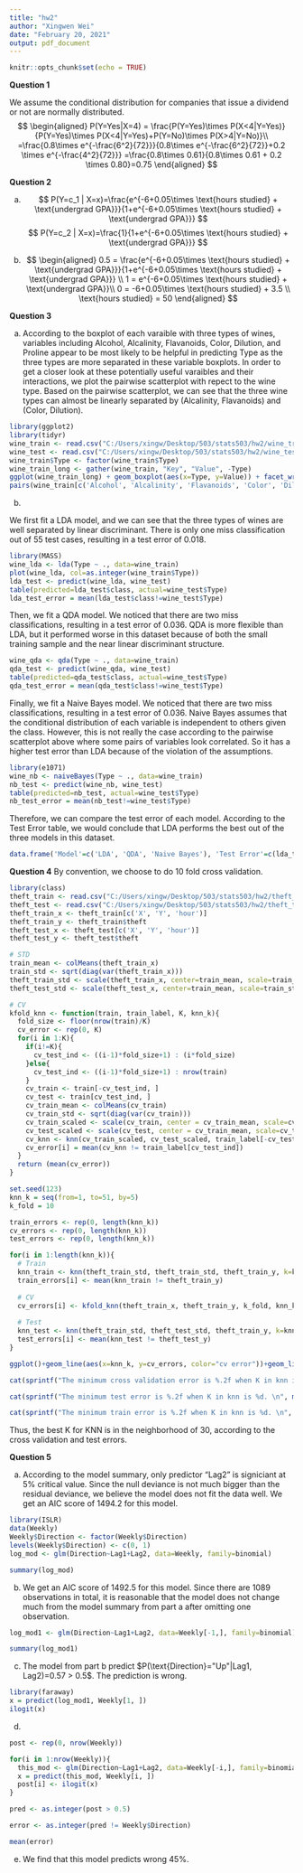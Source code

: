 ```yaml
---
title: "hw2"
author: "Xingwen Wei"
date: "February 20, 2021"
output: pdf_document
---
```


```r
knitr::opts_chunk$set(echo = TRUE)
```

**Question 1**

We assume the conditional distribution for companies that issue a dividend or not are normally distributed.
$$
\begin{aligned}
P(Y=Yes|X=4) = \frac{P(Y=Yes)\times P(X<4|Y=Yes)}{P(Y=Yes)\times P(X<4|Y=Yes)+P(Y=No)\times P(X>4|Y=No)}\\
=\frac{0.8\times e^{-\frac{6^2}{72}}}{0.8\times e^{-\frac{6^2}{72}}+0.2 \times e^{-\frac{4^2}{72}}}
=\frac{0.8\times 0.61}{0.8\times 0.61 + 0.2 \times 0.80}=0.75
\end{aligned}
$$

**Question 2**

a) 
$$
P(Y=c_1 | X=x)=\frac{e^{-6+0.05\times \text{hours studied} + \text{undergrad GPA}}}{1+e^{-6+0.05\times \text{hours studied} + \text{undergrad GPA}}}
$$
$$
P(Y=c_2 | X=x)=\frac{1}{1+e^{-6+0.05\times \text{hours studied} + \text{undergrad GPA}}}
$$

b)
$$
\begin{aligned}
0.5 = \frac{e^{-6+0.05\times \text{hours studied} + \text{undergrad GPA}}}{1+e^{-6+0.05\times \text{hours studied} + \text{undergrad GPA}}} \\
1 = e^{-6+0.05\times \text{hours studied} + \text{undergrad GPA}}\\
0 = -6+0.05\times \text{hours studied} + 3.5 \\
\text{hours studied} = 50
\end{aligned}
$$

**Question 3**

a)
According to the boxplot of each varaible with three types of wines, variables including Alcohol, Alcalinity, Flavanoids, Color, Dilution, and Proline appear to be most likely to be helpful in predicting Type as the three types are more separated in these variable boxplots.
In order to get a closer look at these potentially useful varaibles and their interactions, we plot the pairwise scatterplot with repect to the wine type.
Based on the pairwise scatterplot, we can see that the three wine types can almost be linearly separated by (Alcalinity, Flavanoids) and (Color, Dilution).

```r
library(ggplot2)
library(tidyr)
wine_train <- read.csv("C:/Users/xingw/Desktop/503/stats503/hw2/wine_train.csv")
wine_test <- read.csv("C:/Users/xingw/Desktop/503/stats503/hw2/wine_test.csv")
wine_train$Type <- factor(wine_train$Type)
wine_train_long <- gather(wine_train, "Key", "Value", -Type)
ggplot(wine_train_long) + geom_boxplot(aes(x=Type, y=Value)) + facet_wrap(~Key, scales='free')
pairs(wine_train[c('Alcohol', 'Alcalinity', 'Flavanoids', 'Color', 'Dilution', 'Proline')], col=c('blue', 'green', 'red')[wine_train$Type])
```

b)

We first fit a LDA model, and we can see that the three types of wines are well separated by linear discriminant. 
There is only one miss classification out of 55 test cases, resulting in a test error of 0.018. 

```r
library(MASS)
wine_lda <- lda(Type ~ ., data=wine_train)
plot(wine_lda, col=as.integer(wine_train$Type))
lda_test <- predict(wine_lda, wine_test)
table(predicted=lda_test$class, actual=wine_test$Type)
lda_test_error = mean(lda_test$class!=wine_test$Type)
```

Then, we fit a QDA model.
We noticed that there are two miss classifications, resulting in a test error of 0.036.
QDA is more flexible than LDA, but it performed worse in this dataset because of both the small training sample and the near linear discriminant structure. 

```r
wine_qda <- qda(Type ~ ., data=wine_train)
qda_test <- predict(wine_qda, wine_test)
table(predicted=qda_test$class, actual=wine_test$Type)
qda_test_error = mean(qda_test$class!=wine_test$Type)
```

Finally, we fit a Naive Bayes model.
We noticed that there are two miss classifications, resulting in a test error of 0.036.
Naive Bayes assumes that the conditional distribution of each variable is independent to others given the class.
However, this is not really the case according to the pairwise scatterplot above where some pairs of variables look correlated.
So it has a higher test error than LDA because of the violation of the assumptions. 

```r
library(e1071)
wine_nb <- naiveBayes(Type ~ ., data=wine_train)
nb_test <- predict(wine_nb, wine_test)
table(predicted=nb_test, actual=wine_test$Type)
nb_test_error = mean(nb_test!=wine_test$Type)
```

Therefore, we can compare the test error of each model. According to the Test Error table, we would conclude that LDA performs the best out of the three models in this dataset.

```r
data.frame('Model'=c('LDA', 'QDA', 'Naive Bayes'), 'Test Error'=c(lda_test_error, qda_test_error, nb_test_error))
```


**Question 4**
By convention, we choose to do 10 fold cross validation. 


```r
library(class)
theft_train <- read.csv("C:/Users/xingw/Desktop/503/stats503/hw2/theft_train.csv")
theft_test <- read.csv("C:/Users/xingw/Desktop/503/stats503/hw2/theft_test.csv")
theft_train_x <- theft_train[c('X', 'Y', 'hour')]
theft_train_y <- theft_train$theft
theft_test_x <- theft_test[c('X', 'Y', 'hour')]
theft_test_y <- theft_test$theft

# STD
train_mean <- colMeans(theft_train_x)
train_std <- sqrt(diag(var(theft_train_x)))
theft_train_std <- scale(theft_train_x, center=train_mean, scale=train_std)
theft_test_std <- scale(theft_test_x, center=train_mean, scale=train_std)

# CV
kfold_knn <- function(train, train_label, K, knn_k){
  fold_size <- floor(nrow(train)/K)
  cv_error <- rep(0, K)
  for(i in 1:K){
    if(i!=K){
      cv_test_ind <- ((i-1)*fold_size+1) : (i*fold_size)
    }else{
      cv_test_ind <- ((i-1)*fold_size+1) : nrow(train)
    }
    cv_train <- train[-cv_test_ind, ]
    cv_test <- train[cv_test_ind, ]
    cv_train_mean <- colMeans(cv_train)
    cv_train_std <- sqrt(diag(var(cv_train)))
    cv_train_scaled <- scale(cv_train, center = cv_train_mean, scale=cv_train_std)
    cv_test_scaled <- scale(cv_test, center = cv_train_mean, scale=cv_train_std)
    cv_knn <- knn(cv_train_scaled, cv_test_scaled, train_label[-cv_test_ind], k=knn_k)
    cv_error[i] = mean(cv_knn != train_label[cv_test_ind])
  }
  return (mean(cv_error))
}

set.seed(123)
knn_k = seq(from=1, to=51, by=5)
k_fold = 10

train_errors <- rep(0, length(knn_k))
cv_errors <- rep(0, length(knn_k))
test_errors <- rep(0, length(knn_k))

for(i in 1:length(knn_k)){
  # Train
  knn_train <- knn(theft_train_std, theft_train_std, theft_train_y, k=knn_k[i])
  train_errors[i] <- mean(knn_train != theft_train_y)
  
  # CV
  cv_errors[i] <- kfold_knn(theft_train_x, theft_train_y, k_fold, knn_k[i])
  
  # Test
  knn_test <- knn(theft_train_std, theft_test_std, theft_train_y, k=knn_k[i])
  test_errors[i] <- mean(knn_test != theft_test_y)
}

ggplot()+geom_line(aes(x=knn_k, y=cv_errors, color="cv error"))+geom_line(aes(x=knn_k, y=train_errors, color="train error") )+geom_line(aes(x=knn_k, y=test_errors, color="test error"))+xlab('K in KNN')+ylab('Error Rate')


```


```r
cat(sprintf("The minimum cross validation error is %.2f when K in knn is %d.\n", min(cv_errors), knn_k[which.min(cv_errors)]))

cat(sprintf("The minimum test error is %.2f when K in knn is %d. \n", min(test_errors), knn_k[which.min(test_errors)]))

cat(sprintf("The minimum train error is %.2f when K in knn is %d. \n", min(train_errors), knn_k[which.min(train_errors)]))

```

Thus, the best K for KNN is in the neighborhood of 30, according to the cross validation and test errors.

**Question 5**

a)
According to the model summary, only predictor "Lag2" is signiciant at 5% critical value.
Since the null deviance is not much bigger than the residual deviance, we believe the model does not fit the data well.
We get an AIC score of 1494.2 for this model.

```r
library(ISLR)
data(Weekly)
Weekly$Direction <- factor(Weekly$Direction)
levels(Weekly$Direction) <- c(0, 1)
log_mod <- glm(Direction~Lag1+Lag2, data=Weekly, family=binomial)

summary(log_mod)
```

b)
We get an AIC score of 1492.5 for this model.
Since there are 1089 observations in total, it is reasonable that the model does not change much from the model summary from part a after omitting one observation.

```r

log_mod1 <- glm(Direction~Lag1+Lag2, data=Weekly[-1,], family=binomial)

summary(log_mod1)
```

c)
The model from part b predict $P(\text{Direction}="Up"|Lag1, Lag2)=0.57 > 0.5$.
The prediction is wrong.

```r
library(faraway)
x = predict(log_mod1, Weekly[1, ])
ilogit(x)
```

d)


```r
post <- rep(0, nrow(Weekly))

for(i in 1:nrow(Weekly)){
  this_mod <- glm(Direction~Lag1+Lag2, data=Weekly[-i,], family=binomial)
  x = predict(this_mod, Weekly[i, ])
  post[i] <- ilogit(x)
}

pred <- as.integer(post > 0.5)

error <- as.integer(pred != Weekly$Direction)

mean(error)
```

e)
We find that this model predicts wrong 45%. 
















